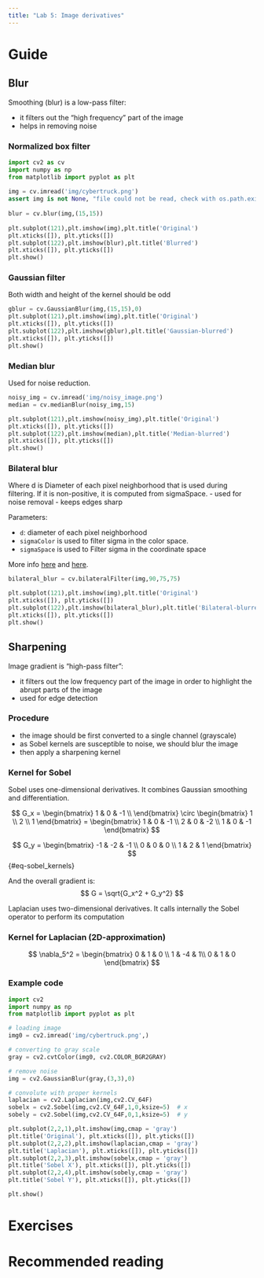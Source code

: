 ```yaml
---
title: "Lab 5: Image derivatives"
---
```


# Guide

## Blur

Smoothing (blur) is a low-pass filter:

 - it filters out the "high frequency" part of the image
 - helps in removing noise

### Normalized box filter

```python
import cv2 as cv
import numpy as np
from matplotlib import pyplot as plt
 
img = cv.imread('img/cybertruck.png')
assert img is not None, "file could not be read, check with os.path.exists()"
 
blur = cv.blur(img,(15,15))
 
plt.subplot(121),plt.imshow(img),plt.title('Original')
plt.xticks([]), plt.yticks([])
plt.subplot(122),plt.imshow(blur),plt.title('Blurred')
plt.xticks([]), plt.yticks([])
plt.show()
```

### Gaussian filter
:::{.callout-important}
Both width and height of the kernel should be odd
:::

```python
gblur = cv.GaussianBlur(img,(15,15),0)
plt.subplot(121),plt.imshow(img),plt.title('Original')
plt.xticks([]), plt.yticks([])
plt.subplot(122),plt.imshow(gblur),plt.title('Gaussian-blurred')
plt.xticks([]), plt.yticks([])
plt.show()

```

### Median blur
Used for noise reduction.


```python
noisy_img = cv.imread('img/noisy_image.png')
median = cv.medianBlur(noisy_img,15)

plt.subplot(121),plt.imshow(noisy_img),plt.title('Original')
plt.xticks([]), plt.yticks([])
plt.subplot(122),plt.imshow(median),plt.title('Median-blurred')
plt.xticks([]), plt.yticks([])
plt.show()

```


### Bilateral blur
Where d is Diameter of each pixel neighborhood that is used during filtering. If it is non-positive, it is computed from sigmaSpace.
- used for noise removal
- keeps edges sharp

Parameters:

  - `d`: diameter of each pixel neighborhood 
  - `sigmaColor` is used to filter sigma in the color space.
  - `sigmaSpace` is used to Filter sigma in the coordinate space

More info [here](https://homepages.inf.ed.ac.uk/rbf/CVonline/LOCAL_COPIES/MANDUCHI1/Bilateral_Filtering.html) and [here](https://people.csail.mit.edu/sparis/bf_course/).

```python
bilateral_blur = cv.bilateralFilter(img,90,75,75)

plt.subplot(121),plt.imshow(img),plt.title('Original')
plt.xticks([]), plt.yticks([])
plt.subplot(122),plt.imshow(bilateral_blur),plt.title('Bilateral-blurred')
plt.xticks([]), plt.yticks([])
plt.show()

```
## Sharpening

Image gradient is "high-pass filter":

  - it filters out the low frequency part of the image in order to highlight the abrupt parts of the image
  - used for edge detection

### Procedure

- the image should be first converted to a single channel (grayscale)
- as Sobel kernels are susceptible to noise, we should blur the image
- then apply a sharpening kernel

:::{.callout-tip icon=false}
### Kernel for Sobel
Sobel uses one-dimensional derivatives. It combines Gaussian smoothing and differentiation.

$$
G_x =  \begin{bmatrix}
  1 & 0 & -1 \\
\end{bmatrix} \circ \begin{bmatrix}
  1 \\
  2 \\
  1
\end{bmatrix} =
\begin{bmatrix}
  1 & 0 & -1 \\
  2 & 0 & -2 \\
  1 & 0 & -1
\end{bmatrix}
$$

$$
G_y =  \begin{bmatrix}
  -1 & -2 & -1 \\
  0 & 0 & 0 \\
  1 & 2 & 1
\end{bmatrix}
$$ {#eq-sobel_kernels}

And the overall gradient is:
$$
G = \sqrt{G_x^2 + G_y^2}
$$
:::

Laplacian uses two-dimensional derivatives. It calls internally the Sobel operator to perform its computation

:::{.callout-note icon=false}
### Kernel for Laplacian (2D-approximation)
$$
\nabla_5^2 = \begin{bmatrix}
  0 & 1 & 0 \\
  1 & -4 & 1\\
  0 & 1 & 0
\end{bmatrix}
$$
:::

### Example code
```python
import cv2
import numpy as np
from matplotlib import pyplot as plt

# loading image
img0 = cv2.imread('img/cybertruck.png',)

# converting to gray scale
gray = cv2.cvtColor(img0, cv2.COLOR_BGR2GRAY)

# remove noise
img = cv2.GaussianBlur(gray,(3,3),0)

# convolute with proper kernels
laplacian = cv2.Laplacian(img,cv2.CV_64F)
sobelx = cv2.Sobel(img,cv2.CV_64F,1,0,ksize=5)  # x
sobely = cv2.Sobel(img,cv2.CV_64F,0,1,ksize=5)  # y

plt.subplot(2,2,1),plt.imshow(img,cmap = 'gray')
plt.title('Original'), plt.xticks([]), plt.yticks([])
plt.subplot(2,2,2),plt.imshow(laplacian,cmap = 'gray')
plt.title('Laplacian'), plt.xticks([]), plt.yticks([])
plt.subplot(2,2,3),plt.imshow(sobelx,cmap = 'gray')
plt.title('Sobel X'), plt.xticks([]), plt.yticks([])
plt.subplot(2,2,4),plt.imshow(sobely,cmap = 'gray')
plt.title('Sobel Y'), plt.xticks([]), plt.yticks([])

plt.show()
```

# Exercises


# Recommended reading
